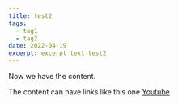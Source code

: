 ```yaml
---
title: test2
tags:
  - tag1
  - tag2
date: 2022-04-19
excerpt: excerpt text test2
---
```


Now we have the content.

The content can have links like this one [Youtube](https://www.youtube.com/)
